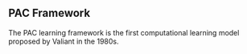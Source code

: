 ## PAC Framework

The PAC learning framework is the first computational learning model proposed by Valiant in the 1980s.
